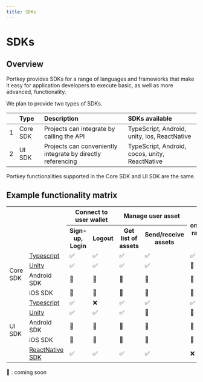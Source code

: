```yaml
---
title: SDKs
---
```


# SDKs

## Overview

Portkey provides SDKs for a range of languages and frameworks that make it easy for application developers to execute basic, as well as more advanced, functionality.


We plan to provide two types of SDKs.

|   | Type     | Description                                                 | SDKs available                    |
| - | :------- | :---------------------------------------------------------- | :-------------------------------- |
| 1 | Core SDK | Projects can integrate by calling the API                   | TypeScript, Android, unity, ios, ReactNative   |
| 2 | UI SDK   | Projects can conveniently integrate by directly referencing | TypeScript, Android, cocos, unity, ReactNative |


Portkey functionalities supported in the Core SDK and UI SDK are the same.

## Example functionality matrix

<table class='align-center'>

<tr>
  <th colspan="2" rowspan="2"></th>
  <th colspan="2"> Connect to user wallet </th>
    <th colspan="2">Manage user asset </th>

  <th rowspan="2">on/off ramp</th>
  <th rowspan="2">NFT checkout</th>
</tr>
<tr>
  <th>Sign-up, Login</th>
  <th> Logout </th>

<th>Get list of assets</th>
  <th> Send/receive assets</th>
</tr>

<tr >
  <td rowspan="4">Core SDK</td>
  <td> <a href="/docs/SDKs/CoreSDK/TypeScript/@portkeyServices">Typescript</a> </td>
  <td> ✅ </td>
<td> ✅ </td>
<td> ✅ </td>
<td> ✅ </td>
<td> ✅ </td>
<td> ✅ </td>
</tr>
<tr>
  <td> <a href="/docs/SDKs/CoreSDK/Unity/PortkeySDK">Unity</a> </td>
  <td> ✅ </td>
<td> ✅ </td>
<td> ✅ </td>
<td> ✅  </td>
<td> 🚀  </td>
<td> 🚀  </td>

</tr>
<tr>
  <td> Android SDK  </td>
  <td> 🚀 </td>
<td> 🚀 </td>
<td> 🚀 </td>
<td> 🚀  </td>
<td> 🚀  </td>
<td> 🚀  </td>

</tr>
<tr>
  <td> iOS SDK  </td>
  <td> 🚀 </td>
<td> 🚀 </td>
<td> 🚀 </td>
<td> 🚀  </td>
<td> 🚀  </td>
<td> 🚀  </td>

</tr>

<tr >
  <td rowspan="5">UI SDK</td>
  <td> <a href="/docs/SDKs/UISDK/TypeScript/GettingStarted">Typescript</a> </td>
  <td> ✅ </td>
<td> ❌ </td>
<td> ✅ </td>
<td> ✅ </td>
<td> ✅ </td>
<td> ✅ </td>
</tr>
<tr>
  <td> <a href="/docs/SDKs/UISDK/Unity/Unity-UI-SDK-Overview">Unity</a> </td>
  <td> ✅ </td>
<td> ✅ </td>
<td> ✅ </td>
<td> 🚀  </td>
<td> 🚀  </td>
<td> 🚀  </td>

</tr>
<tr>
  <td> Android SDK  </td>
  <td> 🚀 </td>
<td> 🚀 </td>
<td> 🚀 </td>
<td> 🚀  </td>
<td> 🚀  </td>
<td> 🚀  </td>

</tr>
<tr>
  <td> iOS SDK  </td>
  <td> 🚀 </td>
<td> 🚀 </td>
<td> 🚀 </td>
<td> 🚀  </td>
<td> 🚀  </td>
<td> 🚀  </td>

</tr>
<tr>
  <td><a href="/docs/SDKs/CoreSDK/ReactNative/usage">ReactNative SDK</a> </td>
  <td> ✅ </td>
<td> ✅ </td>
<td> ✅ </td>
<td> ✅  </td>
<td> ❌  </td>
<td> ✅  </td>

</tr>
</table>

🚀 : coming soon
